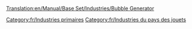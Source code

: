 [[Translation:en/Manual/Base Set/Industries/Bubble Generator]]

{{fr/Industries|image=en/BubbleGenerator.png
|nom=Générateur de bulles
|climats=[[fr/Manual/Climat#pays-des-jouets|Pays des jouets]]
|accepte=Rien
|produit=[[fr/Bulle|Bulle]]
|notes=Absent des autres [[fr/Manual/Climat|climats]].
}}

[[Category:fr/Industries primaires]]
[[Category:fr/Industries du pays des jouets]]